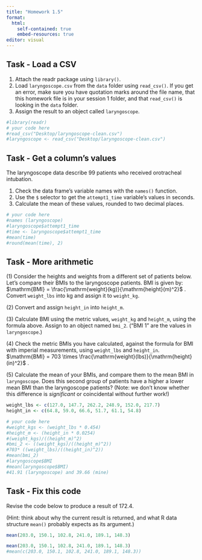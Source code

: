 ```yaml
---
title: "Homework 1.5"
format: 
  html: 
    self-contained: true
    embed-resources: true
editor: visual
---
```


## Task - Load a CSV

1.  Attach the readr package using `library()`.
2.  Load `laryngoscope.csv` from the `data` folder using `read_csv()`. If you get an error, make sure you have quotation marks around the file name, that this homework file is in your session 1 folder, and that `read_csv()` is looking in the `data` folder.
3.  Assign the result to an object called `laryngoscope`.

```r
#library(readr)
# your code here 
#read_csv("Desktop/laryngoscope-clean.csv")
#laryngoscope <- read_csv("Desktop/laryngoscope-clean.csv")

```

## Task - Get a column's values

The laryngoscope data describe 99 patients who received orotracheal intubation.

1.  Check the data frame's variable names with the `names()` function.
2.  Use the `$` selector to get the `attempt1_time` variable's values in seconds.
3.  Calculate the mean of these values, rounded to two decimal places.

```r
# your code here 
#names (laryngoscope)
#laryngoscope$attempt1_time
#time <- laryngoscope$attempt1_time
#mean(time)
#round(mean(time), 2)
```

## Task - More arithmetic

\(1\) Consider the heights and weights from a different set of patients below. Let's compare their BMIs to the laryngoscope patients. BMI is given by: $\mathrm{BMI} = \frac{\mathrm{weight}(kg)}{\mathrm{height}(m)^2}$ . Convert `weight_lbs` into kg and assign it to `weight_kg`.

\(2\) Convert and assign `height_in` into `height_m`.

\(3\) Calculate BMI using the metric values, `weight_kg` and `height_m`, using the formula above. Assign to an object named `bmi_2`. ("BMI 1" are the values in `laryngoscope`.)

\(4\) Check the metric BMIs you have calculated, against the formula for BMI with imperial measurements, using `weight_lbs` and `height_in`. $\mathrm{BMI} = 703 \times \frac{\mathrm{weight}(lbs)}{\mathrm{height}(in)^2}$ .

\(5\) Calculate the mean of your BMIs, and compare them to the mean BMI in `laryngoscope`. Does this second group of patients have a higher a lower mean BMI than the laryngoscope patients? (Note: we don't know whether this difference is *significant* or coincidental without further work!)

```r
weight_lbs <- c(127.0, 147.7, 262.2, 248.9, 152.0, 217.7)
height_in <- c(64.8, 59.0, 66.6, 51.7, 61.1, 54.8)

# your code here 
#weight_kgs <- (weight_lbs * 0.454)
#height_m <- (height_in * 0.0254)
#(weight_kgs)/((height_m)^2)
#bmi_2 <- ((weight_kgs)/((height_m)^2))
#703* ((weight_lbs)/((height_in)^2))
#mean(bmi_2)
#laryngoscope$BMI
#mean(laryngoscope$BMI)
#41.91 (laryngoscope) and 39.66 (mine)
```

## Task - Fix this code

Revise the code below to produce a result of 172.4.

(Hint: think about why the current result is returned, and what R data structure `mean()` probably expects as its argument.)

```r
mean(203.0, 150.1, 102.8, 241.0, 189.1, 148.3)

mean(203.0, 150.1, 102.8, 241.0, 189.1, 148.3)
#mean(c(203.0, 150.1, 102.8, 241.0, 189.1, 148.3))
```
